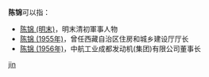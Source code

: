 '''陈锦'''可以指：
* [[陈锦_(明末)|陈锦 (明末)]]，明末清初軍事人物
* [[陈锦_(1955年)|陈锦 (1955年)]]，曾任西藏自治区住房和城乡建设厅厅长
* [[陈锦_(1956年)|陈锦 (1956年)]]，中航工业成都发动机(集团)有限公司董事长

{{disambig}}
[[Category:二字陈姓人名消歧义|jin]]